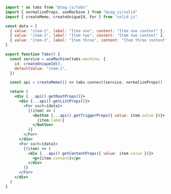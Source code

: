 ```jsx
import * as tabs from "@zag-js/tabs"
import { normalizeProps, useMachine } from "@zag-js/solid"
import { createMemo, createUniqueId, For } from "solid-js"

const data = [
  { value: "item-1", label: "Item one", content: "Item one content" },
  { value: "item-2", label: "Item two", content: "Item two content" },
  { value: "item-3", label: "Item three", content: "Item three content" },
]

export function Tabs() {
  const service = useMachine(tabs.machine, {
    id: createUniqueId(),
    defaultValue: "item-1",
  })

  const api = createMemo(() => tabs.connect(service, normalizeProps))

  return (
    <div {...api().getRootProps()}>
      <div {...api().getListProps()}>
        <For each={data}>
          {(item) => (
            <button {...api().getTriggerProps({ value: item.value })}>
              {item.label}
            </button>
          )}
        </For>
      </div>
      <For each={data}>
        {(item) => (
          <div {...api().getContentProps({ value: item.value })}>
            <p>{item.content}</p>
          </div>
        )}
      </For>
    </div>
  )
}
```
